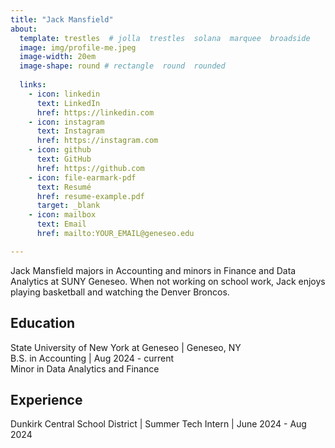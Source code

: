 ```yaml
---
title: "Jack Mansfield" 
about:
  template: trestles  # jolla  trestles  solana  marquee  broadside
  image: img/profile-me.jpeg
  image-width: 20em
  image-shape: round # rectangle  round  rounded
  
  links:
    - icon: linkedin
      text: LinkedIn
      href: https://linkedin.com
    - icon: instagram
      text: Instagram
      href: https://instagram.com
    - icon: github
      text: GitHub
      href: https://github.com
    - icon: file-earmark-pdf
      text: Resumé
      href: resume-example.pdf
      target: _blank
    - icon: mailbox
      text: Email
      href: mailto:YOUR_EMAIL@geneseo.edu

---
```



Jack Mansfield majors in Accounting and minors in Finance and Data Analytics at SUNY Geneseo. When not working on school work, Jack enjoys playing basketball and watching the Denver Broncos.

## Education

State University of New York at Geneseo | Geneseo, NY <br>
B.S. in Accounting | Aug 2024 - current <br>
Minor in Data Analytics and Finance

## Experience

Dunkirk Central School District | Summer Tech Intern | June 2024 - Aug 2024



